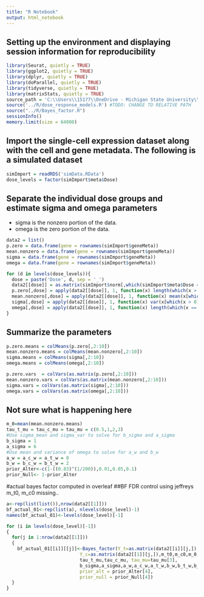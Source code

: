```yaml
---
title: "R Notebook"
output: html_notebook
---
```


## Setting up the environment and displaying session information for reproducibility
```r
library(Seurat, quietly = TRUE)
library(ggplot2, quietly = TRUE)
library(dplyr, quietly = TRUE)
library(doParallel, quietly = TRUE)
library(tidyverse, quietly = TRUE)
library(matrixStats, quietly = TRUE)
source_path = 'C:\\Users\\15177\\OneDrive - Michigan State University\\Documents\\Projects\\Prj161-snSeq-Mm_TCDD_DR_Sept2019\\snSeq-DGE\\R\\simulation_functions.R'
source('../R/dose_response_models.R') #TODO: CHANGE TO RELATIVE PATH
source("../R/Bayes_factor.R")
sessionInfo()
memory.limit(size = 64000)
```

## Import the single-cell expression dataset along with the cell and gene metadata. The following is a simulated dataset
```r
simImport = readRDS('simData.RData')
dose_levels = factor(simImport$meta$Dose)
```

## Separate the individual dose groups and estimate sigma and omega parameters
* sigma is the nonzero portion of the data.
* omega is the zero portion of the data.
```r
data2 = list()
p.zero = data.frame(gene = rownames(simImport$geneMeta))
mean.nonzero = data.frame(gene = rownames(simImport$geneMeta))
sigma = data.frame(gene = rownames(simImport$geneMeta))
omega = data.frame(gene = rownames(simImport$geneMeta))

for (d in levels(dose_levels)){
  dose = paste('Dose', d, sep = '_')
  data2[[dose]] = as.matrix(simImport$norm[,which(simImport$meta$Dose == d)])
  p.zero[,dose] = apply(data2[[dose]], 1, function(x) length(which(x > 0))/length(x))
  mean.nonzero[,dose] = apply(data2[[dose]], 1, function(x) mean(x[which(x > 0)]))
  sigma[,dose] = apply(data2[[dose]], 1, function(x) var(x[which(x > 0)]))
  omega[,dose] = apply(data2[[dose]], 1, function(x) length(which(x == 0))/length(x))
}
```

## Summarize the parameters
```r
p.zero.means = colMeans(p.zero[,2:10])
mean.nonzero.means = colMeans(mean.nonzero[,2:10])
sigma.means = colMeans(sigma[,2:10])
omega.means = colMeans(omega[,2:10])

p.zero.vars  = colVars(as.matrix(p.zero[,2:10]))
mean.nonzero.vars = colVars(as.matrix(mean.nonzero[,2:10]))
sigma.vars = colVars(as.matrix(sigma[,2:10]))
omega.vars = colVars(as.matrix(omega[,2:10]))
```

## __Not sure what is happening here__
```r
m_0=mean(mean.nonzero.means)
tau_t_mu = tau_c_mu = tau_mu = c(0.5,1,2,3)
#Use sigma_mean and sigma_var to solve for b_sigma and a_sigma
b_sigma = 1
a_sigma = 6
#Use mean and variance of omega to solve for a_w and b_w
a_w = a_c_w = a_t_w = 8
b_w = b_c_w = b_t_w = 2
prior_Alter<-c(1-((0.83)^(1/200)),0.01,0.05,0.1)
prior_Null<- 1-prior_Alter
```

#actual bayes factor computed in overleaf
##BF FDR control using jeffreys 
m_t0, m_c0 missing..
```r
a<-rep(list(list()),nrow(data2[[1]]))
bf_actual_01<-rep(list(a), nlevels(dose_level)-1)
names(bf_actual_01)<-levels(dose_level)[-1]

for (i in levels(dose_level)[-1])
{
  for(j in 1:nrow(data2[[1]]))
  {
    bf_actual_01[[i]][[j]]<-Bayes_factor(Y_t=as.matrix(data2[[i]][j,]),
                           Y_c=as.matrix(data2[[1]][j,]),m_t0,m_c0,m_0,
                           tau_t_mu,tau_c_mu, tau_mu=tau_mu[3], 
                           b_sigma,a_sigma,a_w,a_c_w,a_t_w,b_w,b_t_w,b_c_w,
                           prior_alt = prior_Alter[4],
                           prior_null = prior_Null[4])
  }
}
```
